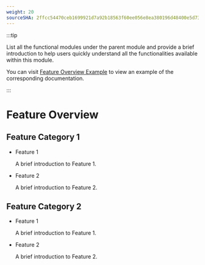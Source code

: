 ```yaml
---
weight: 20
sourceSHA: 2ffcc54470ceb1699921d7a92b18563f60ee056e8ea380196d48400e5d732f6b
---
```


:::tip

List all the functional modules under the parent module and provide a brief introduction to help users quickly understand all the functionalities available within this module.

You can visit [Feature Overview Example](https://product-doc-guide.alauda.cn/template/features_overview/example.html) to view an example of the corresponding documentation.

:::

# Feature Overview

## Feature Category 1

- Feature 1

  A brief introduction to Feature 1.

- Feature 2

  A brief introduction to Feature 2.

## Feature Category 2

- Feature 1

  A brief introduction to Feature 1.

- Feature 2

  A brief introduction to Feature 2.
